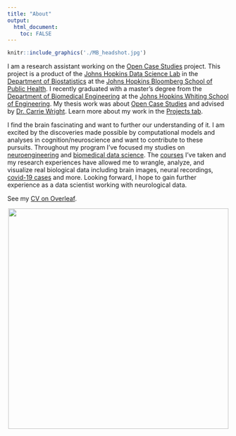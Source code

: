 ```yaml
---
title: "About"
output: 
  html_document:
    toc: FALSE
---
```

```r
knitr::include_graphics('./MB_headshot.jpg')
```
<!-- ![](./MB_headshot.jpg){width=20%} -->

I am a research assistant working on the [Open Case Studies](https://www.opencasestudies.org/) project. This project is a product of the [Johns Hopkins Data Science Lab](https://jhudatascience.org/) in the [Department of Biostatistics](https://www.jhsph.edu/departments/biostatistics/) at the [Johns Hopkins Bloomberg School of Public Health](https://www.jhsph.edu/). I recently graduated with a master's degree from the [Department of Biomedical Engineering](https://www.bme.jhu.edu/) at the [Johns Hopkins Whiting School of Engineering](https://engineering.jhu.edu/). My thesis work was about [Open Case Studies](https://www.opencasestudies.org/) and advised by [Dr. Carrie Wright](https://carriewright11.github.io/). Learn more about my work in the [Projects tab](./projects.html).

I find the brain fascinating and want to further our understanding of it. I am excited by the discoveries made possible by computational models and analyses in cognition/neuroscience and want to contribute to these pursuits. Throughout my program I've focused my studies on [neuroengineering](https://www.bme.jhu.edu/research/research-areas/neuroengineering/) and [biomedical data science](https://www.bme.jhu.edu/research/research-areas/biomedical-data-science/). The [courses](./coursesskills.html) I've taken and my research experiences have allowed me to wrangle, analyze, and visualize real biological data including brain images, neural recordings, [covid-19 cases](https://mbreshock.shinyapps.io/covid_dashboard/) and more. Looking forward, I hope to gain further experience as a data scientist working with neurological data. \  

See my [CV on Overleaf](https://www.overleaf.com/read/ysmpjzgfcxxk).


<center>
![](https://ghchart.rshah.org/mbreshock){width=500px}
</center>
